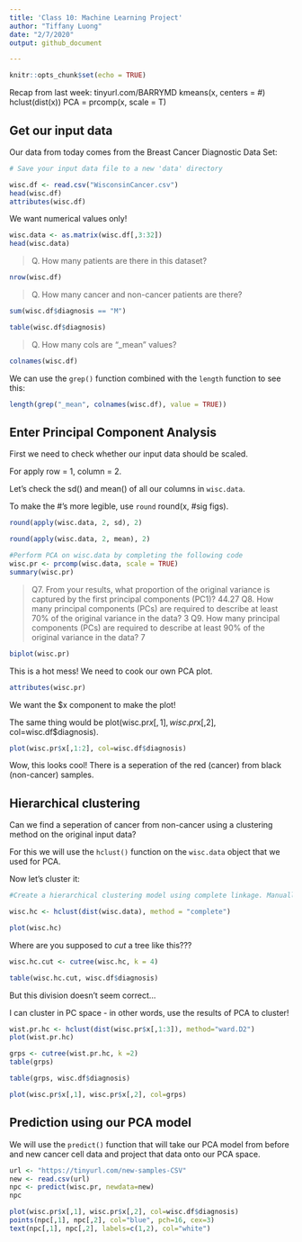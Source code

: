 ```yaml
---
title: 'Class 10: Machine Learning Project'
author: "Tiffany Luong"
date: "2/7/2020"
output: github_document

---
```


```r
knitr::opts_chunk$set(echo = TRUE)
```

Recap from last week:
tinyurl.com/BARRYMD
kmeans(x, centers = #)
hclust(dist(x))
PCA = prcomp(x, scale = T)

## Get our input data

Our data from today comes from the Breast Cancer Diagnostic Data Set:

```r
# Save your input data file to a new 'data' directory

wisc.df <- read.csv("WisconsinCancer.csv")
head(wisc.df)
attributes(wisc.df)

```

We want numerical values only!

```r
wisc.data <- as.matrix(wisc.df[,3:32])
head(wisc.data)
```

> Q. How many patients are there in this dataset?

```r
nrow(wisc.df)
```

> Q. How many cancer and non-cancer patients are there?

```r
sum(wisc.df$diagnosis == "M")

table(wisc.df$diagnosis)
```

> Q. How many cols are "_mean" values?

```r
colnames(wisc.df)
```

We can use the `grep()` function combined with the `length` function to see this:

```r
length(grep("_mean", colnames(wisc.df), value = TRUE))
```

## Enter Principal Component Analysis

First we need to check whether our input data should be scaled.

For apply row = 1, column = 2.

Let's check the sd() and mean() of all our columns in `wisc.data`.

To make the #'s more legible, use `round` round(x, #sig figs).

```r
round(apply(wisc.data, 2, sd), 2)

round(apply(wisc.data, 2, mean), 2)
```

```r
#Perform PCA on wisc.data by completing the following code
wisc.pr <- prcomp(wisc.data, scale = TRUE)
summary(wisc.pr)
```

> Q7. From your results, what proportion of the original variance is captured by the first principal components (PC1)? 
44.27
> Q8. How many principal components (PCs) are required to describe at least 70% of the original variance in the data? 
3
> Q9. How many principal components (PCs) are required to describe at least 90% of the original variance in the data? 
7

```r
biplot(wisc.pr)
```

This is a hot mess! We need to cook our own PCA plot.

```r
attributes(wisc.pr)
```

We want the $x component to make the plot!

The same thing would be plot(wisc.pr$x[,1], wisc.pr$x[,2], col=wisc.df$diagnosis).

```r
plot(wisc.pr$x[,1:2], col=wisc.df$diagnosis)
```

Wow, this looks cool! There is a seperation of the red (cancer) from black (non-cancer) samples.




## Hierarchical clustering

Can we find a seperation of cancer from non-cancer using a clustering method on the original input data?

For this we will use the `hclust()` function on the `wisc.data` object that we used for PCA.

Now let's cluster it:

```r
#Create a hierarchical clustering model using complete linkage. Manually specify the method argument to hclust() and assign the results to wisc.hclust.

wisc.hc <- hclust(dist(wisc.data), method = "complete")

plot(wisc.hc)
```

Where are you supposed to *cut* a tree like this???

```r
wisc.hc.cut <- cutree(wisc.hc, k = 4)

table(wisc.hc.cut, wisc.df$diagnosis)
```

But this division doesn't seem correct...

I can cluster in PC space - in other words, use the results of PCA to cluster!

```r
wist.pr.hc <- hclust(dist(wisc.pr$x[,1:3]), method="ward.D2")
plot(wist.pr.hc)
```

```r
grps <- cutree(wist.pr.hc, k =2)
table(grps)
```

```r
table(grps, wisc.df$diagnosis)
```

```r
plot(wisc.pr$x[,1], wisc.pr$x[,2], col=grps)
```

## Prediction using our PCA model

We will use the `predict()` function that will take our PCA model from before and new cancer cell data and project that data onto our PCA space.

```r
url <- "https://tinyurl.com/new-samples-CSV"
new <- read.csv(url)
npc <- predict(wisc.pr, newdata=new)
npc
```

```r
plot(wisc.pr$x[,1], wisc.pr$x[,2], col=wisc.df$diagnosis)
points(npc[,1], npc[,2], col="blue", pch=16, cex=3)
text(npc[,1], npc[,2], labels=c(1,2), col="white")
```
